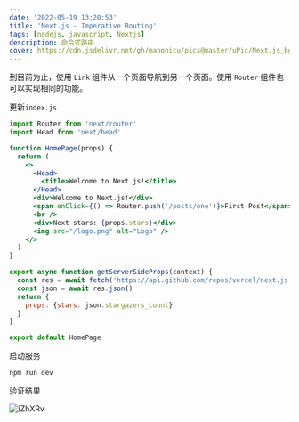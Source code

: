```yaml
---
date: '2022-05-19 13:20:53'
title: 'Next.js - Imperative Routing'
tags: [nodejs, javascript, Nextjs]
description: 命令式路由
cover: https://cdn.jsdelivr.net/gh/manonicu/pics@master/uPic/Next.js_bg.svg
---
```


到目前为止，使用 `Link` 组件从一个页面导航到另一个页面。使用 `Router` 组件也可以实现相同的功能。

更新`index.js`

```jsx
import Router from 'next/router'
import Head from 'next/head'

function HomePage(props) {
  return (
    <>
      <Head>
        <title>Welcome to Next.js!</title>
      </Head>
      <div>Welcome to Next.js!</div>
      <span onClick={() => Router.push('/posts/one')}>First Post</span>
      <br />
      <div>Next stars: {props.stars}</div>
      <img src="/logo.png" alt="Logo" />
    </>
  )
}

export async function getServerSideProps(context) {
  const res = await fetch('https://api.github.com/repos/vercel/next.js')
  const json = await res.json()
  return {
    props: {stars: json.stargazers_count}
  }
}

export default HomePage
```

启动服务

```bash
npm run dev
```

验证结果

![iZhXRv](https://cdn.jsdelivr.net/gh/manonicu/pics@master/uPic/iZhXRv.png)
